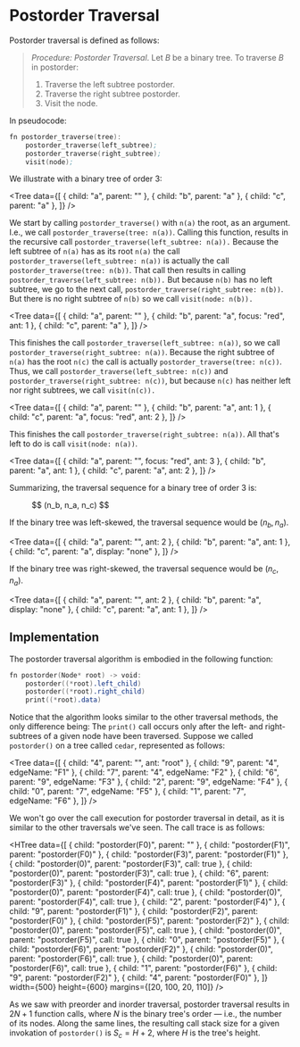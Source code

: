 
# Postorder Traversal

Postorder traversal is defined as follows:

> _Procedure: Postorder Traversal_. Let ${B}$ be a binary tree. To traverse
> ${B}$ in postorder:
>
> 1. Traverse the left subtree postorder.
> 2. Traverse the right subtree postorder.
> 3. Visit the node.

In pseudocode:

```nasm
fn postorder_traverse(tree):
	postorder_traverse(left_subtree);
	postorder_traverse(right_subtree);
	visit(node);
```

We illustrate with a binary tree of order ${3:}$

<Tree
	data={[
		{ child: "a", parent: "" },
		{ child: "b", parent: "a" },
		{ child: "c", parent: "a" },
	]}
/>

We start by calling `postorder_traverse()` with `n(a)` the root, as an
argument. I.e., we call `postorder_traverse(tree: n(a))`. Calling this
function, results in the recursive call
`postorder_traverse(left_subtree: n(a)).` Because the left subtree of
`n(a)` has as its root `n(a)` the call
`postorder_traverse(left_subtree: n(a))` is actually the call
`postorder_traverse(tree: n(b))`. That call then results in calling
`postorder_traverse(left_subtree: n(b)).` But because `n(b)` has no left
subtree, we go to the next call, `postorder_traverse(right_subtree: n(b))`.
But there is no right subtree of `n(b)` so we call `visit(node: n(b)).`

<Tree
	data={[
		{ child: "a", parent: "" },
		{ child: "b", parent: "a", focus: "red", ant: 1 },
		{ child: "c", parent: "a" },
	]}
/>

This finishes the call `postorder_traverse(left_subtree: n(a))`, so we call
`postorder_traverse(right_subtree: n(a))`. Because the right subtree of
`n(a)` has the root `n(c)` the call is actually
`postorder_traverse(tree: n(c))`. Thus, we call
`postorder_traverse(left_subtree: n(c))` and
`postorder_traverse(right_subtree: n(c))`, but because `n(c)` has neither
left nor right subtrees, we call `visit(n(c)).`

<Tree
	data={[
		{ child: "a", parent: "" },
		{ child: "b", parent: "a", ant: 1 },
		{ child: "c", parent: "a", focus: "red", ant: 2 },
	]}
/>

This finishes the call `postorder_traverse(right_subtree: n(a))`. All
that's left to do is call `visit(node: n(a))`.

<Tree
	data={[
		{ child: "a", parent: "", focus: "red", ant: 3 },
		{ child: "b", parent: "a", ant: 1 },
		{ child: "c", parent: "a", ant: 2 },
	]}
/>

Summarizing, the traversal sequence for a binary tree of order ${3}$ is:

<figure>$$ (n_b, n_a, n_c) $$</figure>

If the binary tree was left-skewed, the traversal sequence would be
${(n_b, n_a).}$

<Tree
	data={[
		{ child: "a", parent: "", ant: 2 },
		{ child: "b", parent: "a", ant: 1 },
		{ child: "c", parent: "a", display: "none" },
	]}
/>

If the binary tree was right-skewed, the traversal sequence would be
${(n_c, n_a).}$

<Tree
	data={[
		{ child: "a", parent: "", ant: 2 },
		{ child: "b", parent: "a", display: "none" },
		{ child: "c", parent: "a", ant: 1 },
	]}
/>

## Implementation

The postorder traversal algorithm is embodied in the following function:

```nasm
fn postorder(Node* root) -> void:
	postorder((*root).left_child)
	postorder((*root).right_child)
	print((*root).data)
```

Notice that the algorithm looks similar to the other traversal methods, the
only difference being: The `print()` call occurs only after the left- and
right-subtrees of a given node have been traversed. Suppose we called
`postorder()` on a tree called `cedar`, represented as follows:

<Tree
	data={[
		{ child: "4", parent: "", ant: "root" },
		{ child: "9", parent: "4", edgeName: "F1" },
		{ child: "7", parent: "4", edgeName: "F2" },
		{ child: "6", parent: "9", edgeName: "F3" },
		{ child: "2", parent: "9", edgeName: "F4" },
		{ child: "0", parent: "7", edgeName: "F5" },
		{ child: "1", parent: "7", edgeName: "F6" },
	]}
/>

We won't go over the call execution for postorder traversal in detail, as
it is similar to the other traversals we've seen. The call trace is as
follows:

<HTree
	data={[
		{ child: "postorder(F0)", parent: "" },
		{ child: "postorder(F1)", parent: "postorder(F0)" },
		{ child: "postorder(F3)", parent: "postorder(F1)" },
		{ child: "postorder(0)", parent: "postorder(F3)", call: true },
		{ child: "postorder(0)", parent: "postorder(F3)", call: true },
		{ child: "6", parent: "postorder(F3)" },
		{ child: "postorder(F4)", parent: "postorder(F1)" },
		{ child: "postorder(0)", parent: "postorder(F4)", call: true },
		{ child: "postorder(0)", parent: "postorder(F4)", call: true },
		{ child: "2", parent: "postorder(F4)" },
		{ child: "9", parent: "postorder(F1)" },
		{ child: "postorder(F2)", parent: "postorder(F0)" },
		{ child: "postorder(F5)", parent: "postorder(F2)" },
		{ child: "postorder(0)", parent: "postorder(F5)", call: true },
		{ child: "postorder(0)", parent: "postorder(F5)", call: true },
		{ child: "0", parent: "postorder(F5)" },
		{ child: "postorder(F6)", parent: "postorder(F2)" },
		{ child: "postorder(0)", parent: "postorder(F6)", call: true },
		{ child: "postorder(0)", parent: "postorder(F6)", call: true },
		{ child: "1", parent: "postorder(F6)" },
		{ child: "9", parent: "postorder(F2)" },
		{ child: "4", parent: "postorder(F0)" },
	]}
	width={500}
	height={600}
	margins={[20, 100, 20, 110]}
/>

As we saw with preorder and inorder traversal, postorder traversal results
in ${2N + 1}$ function calls, where ${N}$ is the binary tree's order
&mdash; i.e., the number of its nodes. Along the same lines, the resulting
call stack size for a given invokation of `postorder()` is ${S_c = H + 2,}$
where ${H}$ is the tree's height.
